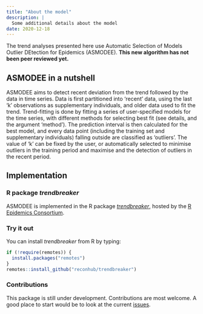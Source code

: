 ```yaml
---
title: "About the model"
description: |
  Some additional details about the model
date: 2020-12-18
---
```


The trend analyses presented here use Automatic Selection of Models Outlier
DEtection for Epidemics (ASMODEE). **This new algorithm has not been peer reviewed
yet.**



## ASMODEE in a nutshell

ASMODEE aims to detect recent deviation from the trend followed by the data in
time series. Data is first partitioned into 'recent' data, using the last ‘k’
observations as supplementary individuals, and older data used to fit the
trend. Trend-fitting is done by fitting a series of user-specified models for
the time series, with different methods for selecting best fit (see details, and
the argument ‘method’). The prediction interval is then calculated for the best
model, and every data point (including the training set and supplementary
individuals) falling outside are classified as 'outliers'. The value of ‘k’ can
be fixed by the user, or automatically selected to minimise outliers in the
training period and maximise and the detection of outliers in the recent period.



## Implementation

### R package *trendbreaker*

ASMODEE is implemented in the R package
[*trendbreaker*](https://github.com/reconhub/trendbreaker), hosted by the [R Epidemics
Consortium](https://www.repidemicsconsortium.org/). 


### Try it out

You can install *trendbreaker* from R by typing:

```r
if (!require(remotes)) {
  install.packages("remotes")
}
remotes::install_github("reconhub/trendbreaker")
```


### Contributions 

This package is still under
development. Contributions are most welcome. A good place to start would be to
look at the current [issues](https://github.com/reconhub/trendbreaker/issues).

